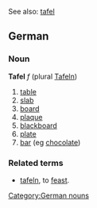See also: [[tafel]]

==German==
===Noun===
'''Tafel''' ''f'' (plural [[Tafeln]])

#[[table]]
#[[slab]]
#[[board]]
#[[plaque]]
#[[blackboard]]
#[[plate]]
#[[bar]] (eg [[chocolate]])

===Related terms===
* [[tafeln]], to [[feast]].

[[Category:German nouns]]